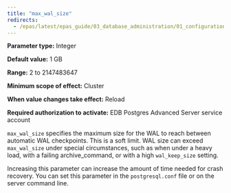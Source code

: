 ```yaml
---
title: "max_wal_size"
redirects:
  - /epas/latest/epas_guide/03_database_administration/01_configuration_parameters/03_configuration_parameters_by_functionality/01_top_performance_related_parameters/08_max_wal_size/ #generated for docs/epas/reorg-role-use-case-mode
---
```


<div id="max_wal_size" class="registered_link"></div>

**Parameter type:** Integer

**Default value:** 1 GB

**Range:** 2 to 2147483647

**Minimum scope of effect:** Cluster

**When value changes take effect:** Reload

**Required authorization to activate:** EDB Postgres Advanced Server service account

`max_wal_size` specifies the maximum size for the WAL to reach between automatic WAL checkpoints. This is a soft limit. WAL size can exceed `max_wal_size` under special circumstances, such as when under a heavy load, with a failing archive_command, or with a high `wal_keep_size` setting.

Increasing this parameter can increase the amount of time needed for crash recovery. You can set this parameter in the `postgresql.conf` file or on the server command line.

